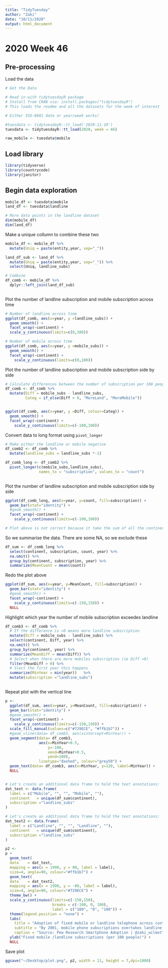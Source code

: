 ```yaml
---
title: "TidyTuesday"
author: "Zaki"
date: "10/11/2020"
output: html_document
---
```


# 2020 Week 46


## Pre-processing


Load the data

```r
# Get the Data

# Read in with tidytuesdayR package 
# Install from CRAN via: install.packages("tidytuesdayR")
# This loads the readme and all the datasets for the week of interest

# Either ISO-8601 date or year/week works!

#tuesdata <- tidytuesdayR::tt_load('2020-11-10')
tuesdata <- tidytuesdayR::tt_load(2020, week = 46)

raw_mobile <- tuesdata$mobile
```




## Load library

```r
library(tidyverse)
library(countrycode)
library(janitor)
```


## Begin data exploration

```r
mobile_df <- tuesdata$mobile
land_df <- tuesdata$landline

# More data points in the landline dataset
dim(mobile_df)
dim(land_df)
```


Make a unique collumn to combine these two

```r
mobile_df <- mobile_df %>%
  mutate(Uniq = paste(entity,year, sep="_")) 

land_df_sub <- land_df %>%
  mutate(Uniq = paste(entity,year, sep="_")) %>%
  select(Uniq, landline_subs)

# Combine
df_comb <- mobile_df %>%
  dplyr::left_join(land_df_sub) 
  
```

Plot the number of landline subscription and mobile subscription across time

```r
# Number of landline across time
ggplot(df_comb, aes(x=year, y =landline_subs)) +
  geom_smooth() +
  facet_wrap(~continent) +
  scale_y_continuous(limits=c(0,100))

# Number of mobile across time
ggplot(df_comb, aes(x=year, y =mobile_subs)) +
  geom_smooth() +
  facet_wrap(~continent) +
    scale_y_continuous(limits=c(0,100))
```



Plot the number of landline subscription and mobile subscription side by side

```r
# Calculate differences between the number of subscription per 100 people
df_comb <- df_comb %>%
  mutate(Diff = mobile_subs - landline_subs,
         Categ = if_else(Diff < 0, "MoreLand", "MoreMobile"))


ggplot(df_comb, aes(x=year, y =Diff, colour=Categ)) +
  geom_smooth() +
  facet_wrap(~continent) +
    scale_y_continuous(limits=c(-100,100))
```

Convert data to long format using `pivot_longer`

```r
# Make either the landline or mobile negative
df_comb2 <- df_comb %>%
  mutate(landline_subs = landline_subs *-1)

df_comb_long <- df_comb2 %>%
  pivot_longer(c(mobile_subs,landline_subs),
               names_to = "subscription", values_to = "count")
  
```



Plot the number of landline subscription and mobile subscription side by side

```r
ggplot(df_comb_long, aes(x=year, y=count, fill=subscription)) +
  geom_bar(stat="identity") +
  #geom_smooth() +
  facet_wrap(~continent) +
    scale_y_continuous(limits=c(-100,100))

# Plot above is not correct because it take the sum of all the continent

```

So we summarise the data. There are some NA, so we exclude these

```r
df_sum <- df_comb_long %>%
  select(continent, subscription, count, year) %>%
  na.omit() %>%
  group_by(continent, subscription, year) %>%
  summarize(MeanCount = mean(count))
```

Redo the plot above

```r
ggplot(df_sum, aes(x=year, y=MeanCount, fill=subscription)) +
  geom_bar(stat="identity") +
  #geom_smooth() +
  facet_wrap(~continent) +
    scale_y_continuous(limits=c(-150,150)) +
  NULL
```

Highlight which year the number of mobile subscription exceedes landline

```r
df_comb3 <- df_comb %>%
  # If the difference is <0 means more landline subscription
  mutate(Diff = mobile_subs - landline_subs) %>%
  select(continent, Diff, year) %>%
  na.omit() %>%
  group_by(continent, year) %>%
  summarize(MeanDiff = mean(Diff)) %>%
  # Select when there are more mobiles subscription (ie Diff >0)
  filter(MeanDiff > 0) %>%
  # Slect the first year this happens
  summarize(MinYear = min(year))   %>%
  mutate(subscription ="landline_subs")
  
```

Repeat plot with the vertical line

```r
p <-
  ggplot(df_sum, aes(x=year, y=MeanCount, fill=subscription)) +
  geom_bar(stat="identity") +
  #geom_smooth() +
  facet_wrap(~continent) +
    scale_y_continuous(limits=c(-150,150)) +
  scale_fill_manual(values=c("#729ECE", "#ffb1b7")) +
  #geom_vline(data= df_comb3, aes(xintercept=MinYear)) +
  geom_segment(data= df_comb3, 
               aes(x=MinYear+0.5,
                   y=-100,
                   xend=MinYear+0.5,
                   yend=100),
               linetype="dashed", colour="grey50") +
  geom_text(data= df_comb3, aes(x=MinYear, y=120, label=MinYear)) +
  NULL


# Let's create an additional data frame to hold the text annotations:
dat_text <- data.frame(
  label = c("Mobile", "", "", "Mobile", ""),
  continent   = unique(df_sum$continent),
  subscription ="landline_subs"
)

# Let's create an additional data frame to hold the text annotations:
dat_text2 <- data.frame(
  label = c("Landline", "", "", "Landline", ""),
  continent   = unique(df_sum$continent),
  subscription ="landline_subs"
)

p2 <- 
p + 
  geom_text(
  data    = dat_text,
  mapping = aes(x = 1990, y = 80, label = label),
  size=4, angle=90, colour="#ffb1b7") +
  geom_text(
  data    = dat_text2,
  mapping = aes(x = 1990, y = -80, label = label),
  size=4, angle=90, colour="#729ECE") +
  theme_bw() +
  scale_y_continuous(limits=c(-150,150),
                     breaks = c(-100, 0, 100),
                     label = c("100", "0", "100")) +
  theme(legend.position = "none") +
  labs(
    title = "Adoption of fixed mobile or landline telephone across continent",
    subtitle = "By 2001, mobile phone subscriptions overtakes landline subscriptions in most continents. \nVertical dashed line indicates the year mobile phone subscriptions overtakes landline subscriptions",
    caption = "Source: Pew Research Smartphone Adoption | @zaki_wilmot") +
  ylab("Fixed mobile /landline subscriptions (per 100 people)") +
  NULL
```

Save plot

```r
ggsave("~/Desktop/plot.png", p2, width = 11, height = 7,dpi=1000)
```


